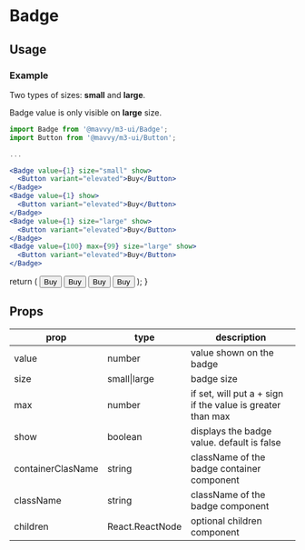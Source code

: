 # Badge


## Usage

### Example

Two types of sizes: **small** and **large**.

Badge value is only visible on **large** size.

```jsx
import Badge from '@mavvy/m3-ui/Badge';
import Button from '@mavvy/m3-ui/Button';

...

<Badge value={1} size="small" show>
  <Button variant="elevated">Buy</Button>
</Badge>
<Badge value={1} show>
  <Button variant="elevated">Buy</Button>
</Badge>
<Badge value={1} size="large" show>
  <Button variant="elevated">Buy</Button>
</Badge>
<Badge value={100} max={99} size="large" show>
  <Button variant="elevated">Buy</Button>
</Badge>
```

  return (
    <List>
      <Badge containerClasName='self-center' value={1} size="small" show>
        <Button variant="elevated">Buy</Button>
      </Badge>
      <Badge containerClasName='self-center' value={1} show>
        <Button variant="elevated">Buy</Button>
      </Badge>
      <Badge containerClasName='self-center' value={1} size="large" show>
        <Button variant="elevated">Buy</Button>
      </Badge>
      <Badge containerClasName='self-center' value={100} max={99} size="large" show>
        <Button variant="elevated">Buy</Button>
      </Badge>
    </List>
  );
}

<BadgeSize />

## Props

|prop|type|description|
|----|----|-----------|
|value|number|value shown on the badge|
|size|small\|large|badge size|
|max|number|if set, will put a + sign if the value is greater than max|
|show|boolean|displays the badge value. default is false|
|containerClasName|string|className of the badge container component|
|className|string|className of the badge component|
|children|React.ReactNode|optional children component|
